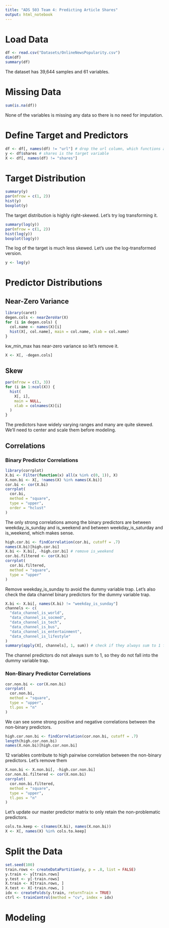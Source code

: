 ```yaml
---
title: "ADS 503 Team 4: Predicting Article Shares"
output: html_notebook
---
```


# Load Data
```r
df <- read.csv("Datasets/OnlineNewsPopularity.csv")
dim(df)
summary(df)
```
The dataset has 39,644 samples and 61 variables. 

# Missing Data
```r
sum(is.na(df))
```

None of the variables is missing any data so there is no need for imputation. 

# Define Target and Predictors 
```r
df <- df[, names(df) != "url"] # drop the url column, which functions as a sample ID
y <- df$shares # shares is the target variable 
X <- df[, names(df) != "shares"] 
```

# Target Distribution 
```r
summary(y)
par(mfrow = c(1, 2))
hist(y)
boxplot(y)
```

The target distribution is highly right-skewed. Let's try log transforming it. 
```r
summary(log(y))
par(mfrow = c(1, 2))
hist(log(y)) 
boxplot(log(y))
```

The log of the target is much less skewed. Let's use the log-transformed version. 
```r
y <- log(y)
```

# Predictor Distributions 
## Near-Zero Variance 
```r
library(caret)
degen.cols <- nearZeroVar(X)
for (i in degen.cols) {
  col.name <- names(X)[i]
  hist(X[, col.name], main = col.name, xlab = col.name)
}
```

kw_min_max has near-zero variance so let's remove it. 
```r
X <- X[, -degen.cols]
```

## Skew 
```r
par(mfrow = c(3, 3))
for (i in 1:ncol(X)) {
  hist(
    X[, i],
    main = NULL,
    xlab = colnames(X)[i]
  )
}
```

The predictors have widely varying ranges and many are quite skewed. We'll need to center and scale them before modeling. 

## Correlations 
### Binary Predictor Correlations 
```r
library(corrplot)
X.bi <- Filter(function(x) all(x %in% c(0, 1)), X)
X.non.bi <- X[, !names(X) %in% names(X.bi)]
cor.bi <- cor(X.bi)
corrplot(
  cor.bi,
  method = "square",
  type = "upper",
  order = "hclust"
)
```

The only strong correlations among the binary predictors are between weekday_is_sunday and is_weekend and between weekday_is_saturday and is_weekend, which makes sense. 
```r
high.cor.bi <- findCorrelation(cor.bi, cutoff = .7) 
names(X.bi)[high.cor.bi]
X.bi <- X.bi[, -high.cor.bi] # remove is_weekend
cor.bi.filtered <- cor(X.bi)
corrplot(
  cor.bi.filtered,
  method = "square",
  type = "upper"
)
```

Remove weekday_is_sunday to avoid the dummy variable trap. Let's also check the data channel binary predictors for the dummy variable trap. 
```r
X.bi <- X.bi[, names(X.bi) != "weekday_is_sunday"]
channels <- c(
  "data_channel_is_world",
  "data_channel_is_socmed",
  "data_channel_is_tech",
  "data_channel_is_bus",
  "data_channel_is_entertainment",
  "data_channel_is_lifestyle"
)
summary(apply(X[, channels], 1, sum)) # check if they always sum to 1 for every sample
```
The channel predictors do not always sum to 1, so they do not fall into the dummy variable trap. 

### Non-Binary Predictor Correlations
```r
cor.non.bi <- cor(X.non.bi)
corrplot(
  cor.non.bi,
  method = "square",
  type = "upper",
  tl.pos = "n"
)
```

We can see some strong positive and negative correlations between the non-binary predictors. 
```r
high.cor.non.bi <- findCorrelation(cor.non.bi, cutoff = .7)
length(high.cor.non.bi)
names(X.non.bi)[high.cor.non.bi]
```
12 variables contribute to high pairwise correlation between the non-binary predictors. Let's remove them 
```r
X.non.bi <- X.non.bi[, -high.cor.non.bi]
cor.non.bi.filtered <- cor(X.non.bi)
corrplot(
  cor.non.bi.filtered,
  method = "square",
  type = "upper",
  tl.pos = "n"
)
```

Let's update our master predictor matrix to only retain the non-problematic predictors. 
```r
cols.to.keep <- c(names(X.bi), names(X.non.bi))
X <- X[, names(X) %in% cols.to.keep]
```

# Split the Data 
```r
set.seed(100)
train.rows <- createDataPartition(y, p = .8, list = FALSE)
y.train <- y[train.rows]
y.test <- y[-train.rows]
X.train <- X[train.rows, ]
X.test <- X[-train.rows, ]
idx <- createFolds(y.train, returnTrain = TRUE)
ctrl <- trainControl(method = "cv", index = idx)
```

# Modeling 











